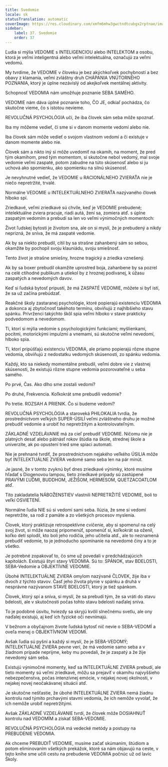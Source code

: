 ```yaml
---
title: Svedomie
locale: sk
statusTranslation: automatic
coverImage: https://res.cloudinary.com/xmfm6mhw3gwctndtcubgx2rptnae/image/upload/v1740337243/small_cover_educacion_fundamental_a051170f1c.webp
sidebar:
    label: 37. Svedomie
    order: 37
---
```

Ľudia si mýlia VEDOMIE s INTELIGENCIOU alebo INTELEKTOM a osobu, ktorá je veľmi inteligentná alebo veľmi intelektuálna, označujú za veľmi vedomú.

My tvrdíme, že VEDOMIE v človeku je bez akýchkoľvek pochybností a bez obavy z klamania, veľmi zvláštny druh CHÁPANIA VNÚTORNÉHO POZNANIA, ktorý je úplne nezávislý od akejkoľvek mentálnej aktivity.

Schopnosť VEDOMIA nám umožňuje poznanie SEBA SAMÉHO.

VEDOMIE nám dáva úplné poznanie toho, ČO JE, odkiaľ pochádza, čo skutočne vieme, čo s istotou nevieme.

REVOLUČNÁ PSYCHOLÓGIA učí, že iba človek sám seba môže spoznať.

Iba my môžeme vedieť, či sme si v danom momente vedomí alebo nie.

Iba človek sám môže vedieť o svojom vlastnom vedomí a či existuje v danom momente alebo nie.

Človek sám a nikto iný si môže uvedomiť na okamih, na moment, že pred tým okamihom, pred tým momentom, si skutočne nebol vedomý, mal svoje vedomie veľmi zaspaté, potom zabudne na túto skúsenosť alebo si ju uchová ako spomienku, ako spomienku na silnú skúsenosť.

Je nevyhnutné vedieť, že VEDOMIE u RACIONÁLNEHO ZVIERAŤA nie je niečo nepretržité, trvalé.

Normálne VEDOMIE u INTELEKTUÁLNEHO ZVIERAŤA nazývaného človek hlboko spí.

Zriedkavé, veľmi zriedkavé sú chvíle, keď je VEDOMIE prebudené; intelektuálne zviera pracuje, riadi autá, žení sa, zomiera atď. s úplne zaspatým vedomím a prebudí sa len vo veľmi výnimočných momentoch:

Život ľudskej bytosti je životom sna, ale on si myslí, že je prebudený a nikdy neprizná, že sníva, že má zaspaté vedomie.

Ak by sa niekto prebudil, cítil by sa strašne zahanbený sám so sebou, okamžite by pochopil svoju klauniádu, svoju smiešnosť.

Tento život je strašne smiešny, hrozne tragický a zriedka vznešený.

Ak by sa boxer prebudil okamžite uprostred boja, zahanbene by sa pozrel na celé ctihodné publikum a utiekol by z hroznej podívanej, k úžasu zaspatých a nevedomých davov.

Keď si ľudská bytosť pripustí, že má ZASPATÉ VEDOMIE, môžete si byť istí, že sa už začína prebúdzať.

Reakčné školy zastaranej psychológie, ktoré popierajú existenciu VEDOMIA a dokonca aj zbytočnosť takéhoto termínu, obviňujú z najhlbšieho stavu spánku. Prívrženci takýchto škôl spia veľmi hlboko v stave prakticky podvedomom a nevedomom.

Tí, ktorí si mýlia vedomie s psychologickými funkciami; myšlienkami, pocitmi, motorickými impulzmi a vnemami, sú skutočne veľmi nevedomí, hlboko spia.

Tí, ktorí pripúšťajú existenciu VEDOMIA, ale priamo popierajú rôzne stupne vedomia, obviňujú z nedostatku vedomých skúseností, zo spánku vedomia.

Každý, kto sa niekedy momentálne prebudil, veľmi dobre vie z vlastnej skúsenosti, že existujú rôzne stupne vedomia pozorovateľné u seba samého.

Po prvé, Čas. Ako dlho sme zostali vedomí?

Po druhé, Frekvencia. Koľkokrát sme prebudili vedomie?

Po tretie. ROZSAH A PRIENIK. Čo si budeme vedomí?

REVOLUČNÁ PSYCHOLÓGIA a staroveká PHILOKALIA tvrdia, že prostredníctvom veľkých SUPER-ÚSILÍ veľmi zvláštneho druhu je možné prebudiť vedomie a urobiť ho nepretržitým a kontrolovateľným.

ZÁKLADNÉ VZDELÁVANIE má za cieľ prebudiť VEDOMIE. Ničomu nie je platných desať alebo pätnásť rokov štúdia na škole, strednej škole a univerzite, ak po opustení tried sme spiaci automati.

Nie je prehnané tvrdiť, že prostredníctvom nejakého veľkého ÚSILIA môže byť INTELEKTUÁLNE ZVIERA vedomé samo seba len na pár minút.

Je jasné, že v tomto zvyknú byť dnes zriedkavé výnimky, ktoré musíme hľadať s Diogenovou lampou, tieto zriedkavé prípady sú zastúpené PRAVÝMI ĽUĎMI, BUDDHOM, JEŽIŠOM, HERMESOM, QUETZACOATLOM atď.

Títo zakladatelia NÁBOŽENSTIEV vlastnili NEPRETRŽITÉ VEDOMIE, boli to veľkí OSVIETENÍ.

Normálne ľudia NIE sú si vedomí sami seba. Ilúzia, že sme si vedomí nepretržite, sa rodí z pamäte a zo všetkých procesov myslenia.

Človek, ktorý praktizuje retrospektívne cvičenie, aby si spomenul na celý svoj život, si môže naozaj pripomenúť, spomenúť si, koľkokrát sa oženil, koľko detí splodil, kto boli jeho rodičia, jeho učitelia atď., ale to neznamená prebudiť vedomie, to je jednoducho spomínanie na nevedomé činy a to je všetko.

Je potrebné zopakovať to, čo sme už povedali v predchádzajúcich kapitolách. Existujú štyri stavy VEDOMIA. Sú to: SPÁNOK, stav BDELOSTI, SEBA-Vedomie a OBJEKTÍVNE VEDOMIE.

Úbohé INTELEKTUÁLNE ZVIERA omylom nazývané ČLOVEK, žije iba v dvoch z týchto stavov. Časť jeho života plynie v spánku a druhá v nesprávne nazývanom STAVE BDELOSTI, ktorý je tiež spánkom.

Človek, ktorý spí a sníva, si myslí, že sa prebudí tým, že sa vráti do stavu bdelosti, ale v skutočnosti počas tohto stavu bdelosti naďalej sníva.

To je podobné úsvitu, hviezdy sa skryjú kvôli slnečnému svetlu, ale ony naďalej existujú, aj keď ich fyzické oči nevnímajú.

V bežnom a obyčajnom živote ľudská bytosť nič nevie o SEBA-VEDOMÍ a oveľa menej o OBJEKTÍVNOM VEDOMÍ.

Avšak ľudia sú pyšní a každý si myslí, že je SEBA-VEDOMÝ; INTELEKTUÁLNE ZVIERA pevne verí, že má vedomie samo seba a v žiadnom prípade neprijme, keby mu povedali, že je zaspatý a že žije nevedomý sám seba.

Existujú výnimočné momenty, keď sa INTELEKTUÁLNE ZVIERA prebudí, ale tieto momenty sú veľmi zriedkavé, môžu sa prejaviť v okamihu najvyššieho nebezpečenstva, počas intenzívnej emócie, v nejakej novej okolnosti, v nejakej novej neočakávanej situácii atď.

Je skutočne nešťastie, že úbohé INTELEKTUÁLNE ZVIERA nemá žiadnu kontrolu nad týmito prchavými stavmi vedomia, že ich nemôže vyvolať, že ich nemôže urobiť nepretržitými.

Avšak ZÁKLADNÉ VZDELÁVANIE tvrdí, že človek môže DOSIAHNUŤ kontrolu nad VEDOMÍM a získať SEBA-VEDOMIE.

REVOLUČNÁ PSYCHOLÓGIA má vedecké metódy a postupy na PREBUDENIE VEDOMIA.

Ak chceme PREBUDIŤ VEDOMIE, musíme začať skúmaním, štúdiom a potom eliminovaním všetkých prekážok, ktoré sa nám objavujú na ceste, v tejto knihe sme učili cestu na prebudenie VEDOMIA počnúc už od lavíc Školy.

